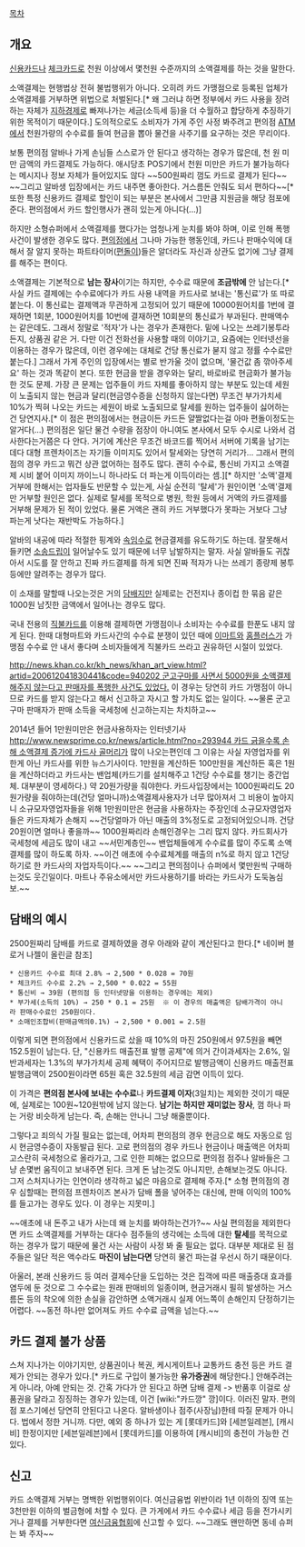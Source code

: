 [[목차]]
== 개요 ==
[[신용카드]]나 [[체크카드]]로 천원 이상에서 몇천원 수준까지의 소액결제를 하는 것을 말한다.

소액결제는 현행법상 전혀 불법행위가 아니다. 오히려 카드 가맹점으로 등록된 업체가 소액결제를 거부하면 위법으로 처벌된다.[* 왜 그러냐 하면 정부에서 카드 사용을 장려하는 자체가 [[지하경제]]로 빠져나가는 세금(소득세 등)을 더 수월하고 합당하게 추징하기 위한 목적이기 때문이다.] 도의적으로도 소비자가 가게 주인 사정 봐주려고 편의점 [[ATM]]에서 천원가량의 수수료를 들여 현금을 뽑아 물건을 사주기를 요구하는 것은 무리이다.

보통 편의점 알바나 가게 손님들 스스로가 안 된다고 생각하는 경우가 많은데, 천 원 미만 금액의 카드결제도 가능하다. 애시당초 POS기에서 천원 미만은 카드가 불가능하다는 메시지나 정보 자체가 들어있지도 않다 ~~500원짜리 껌도 카드로 결제가 된다~~ ~~그리고 알바생 입장에서는 카드 내주면 좋아한다. 거스름돈 안줘도 되서 편하다~~[* 또한 특정 신용카드 결제로 할인이 되는 부분은 본사에서 그만큼 지원금을 해당 점포에 준다. 편의점에서 카드 할인행사가 괜히 있는게 아니다(...)]

하지만 소형슈퍼에서 소액결제를 했다가는 엄청나게 눈치를 봐야 하며, 이로 인해 폭행 사건이 발생한 경우도 많다. [[편의점]]에서 그나마 가능한 행동인데, 카드나 판매수익에 대해서 잘 알지 못하는 파트타이머([[편돌이]])들은 알더라도 자신과 상관도 없기에 그냥 결제를 해주는 편이다.

소액결제는 기본적으로 '''남는 장사'''이기는 하지만, 수수료 때문에 '''조금밖에''' 안 남는다.[* 사실 카드 결제에는 수수료에다가 카드 사용 내역을 카드사로 보내는 '통신료'가 또 따로 붙는다. 이 통신료는 결제액과 무관하게 고정되어 있기 때문에 10000원어치를 1번에 결재하면 1회분, 1000원어치를 10번에 결재하면 10회분의 통신료가 부과된다. 판매액수는 같은데도. 그래서 정말로 '적자'가 나는 경우가 존재한다. 밑에 나오는 쓰레기봉투라든지, 상품권 같은 거. 다만 이건 전화선을 사용할 때의 이야기고, 요즘에는 인터넷선을 이용하는 경우가 많은데, 이런 경우에는 대체로 건당 통신료가 붇지 않고 정률 수수료만 붙는다.] 그래서 가게 주인의 입장에서는 별로 반가울 것이 없으며, '물건값 좀 깎아주세요' 하는 것과 똑같이 본다. 또한 현금을 받을 경우와는 달리, 바로바로 현금화가 불가능한 것도 문제. 가장 큰 문제는 업주들이 카드 자체를 좋아하지 않는 부분도 있는데 세원이 노출되지 않는 현금과 달리(현금영수증을 신청하지 않는다면) 무조건 부가가치세 10%가 찍혀 나오는 카드는 세원이 바로 노출되므로 탈세를 원하는 업주들이 싫어하는 건 당연지사.[* 이 점은 편의점에서는 현금이든 카드든 얄짤없다는걸 아마 편돌이정도는 알거다(...) 편의점은 일단 물건 수량을 점장이 아니여도 본사에서 모두 수시로 나와서 검사한다는거쯤은 다 안다. 거기에 계산은 무조건 바코드를 찍어서 서버에 기록을 남기는데다 대형 프렌차이즈는 자기들 이미지도 있어서 탈세와는 당연히 거리가... 그래서 편의점의 경우 카드고 뭐건 상관 없어하는 점주도 많다. 괜히 수수료, 통신비 가지고 소액결제 시비 붙어 이미지 까이느니 하나라도 더 파는게 이득이라는 셈.][* 하지만 '소액'결제 거부에 한해서는 업자들도 반문할 수 있는게, 사실 순전히 '탈세'가 원인이면 '소액'결제만 거부할 원인은 없다. 실제로 탈세를 목적으로 병원, 학원 등에서 거액의 카드결제를 거부해 문제가 된 적이 있었다. 물론 거액은 괜히 카드 거부했다가 못파는 거보다 그냥 파는게 낫다는 재반박도 가능하다.]

알바의 내공에 따라 적절한 핑계와 [[속임수]]로 현금결제를 유도하기도 하는데. 잘못해서 들키면 [[소송드립]]이 일어날수도 있기 때문에 너무 남발하지는 말자. 사실 알바들도 귀찮아서 시도를 잘 안하고 진짜 카드결제를 하게 되면 진짜 적자가 나는 쓰레기 종량제 봉투 등에만 알려주는 경우가 많다.

이 소재를 말할때 나오는것은 거의 [[담배]]지만 실제로는 건전지나 종이컵 한 묶음 같은 1000원 남짓한 금액에서 일어나는 경우도 많다.

국내 전용의 [[직불카드]]를 이용해 결제하면 가맹점이나 소비자는 수수료를 한푼도 내지 않게 된다. 한때 대형마트와 카드사간의 수수료 분쟁이 있던 때에 [[이마트]]와 [[홈플러스]]가 가맹점 수수료 안 내서 좋다며 소비자들에게 직불카드 쓰라고 권유하던 시절이 있었다.

[[http://news.khan.co.kr/kh_news/khan_art_view.html?artid=200612041830441&code=940202 군고구마를 사면서 5000원을 소액결제 해주지 않는다고 판매자를 폭행한 사건도 있었다.]] 이 경우는 당연히 카드 가맹점이 아니므로 카드를 받지 않는다고 해서 신고하고 자시고 할 가치도 없는 일이다. ~~물론 군고구마 판매자가 판매 소득을 국세청에 신고하는지는 차치하고~~

2014년 들어 1만원미만은 현금사용하자는 인터넷기사[[http://www.newsprime.co.kr/news/article.html?no=293944 카드 긁을수록 손해 소액결제 증가에 카드사 골머리]]가 많이 나오는편인데 그 이유는 사실 자영업자를 위한게 아닌 카드사를 위한 뉴스기사이다. 1만원을 계산하든 100만원을 계산하든 혹은 1원을 계산하더라고 카드사는 밴업체(카드기를 설치해주고 1건당 수수료를 챙기는 중간업체. 대부분이 영세하다.) 약 20원가량을 줘야한다. 카드사입장에서는 1000원짜리도 20원가량을 줘야하는데(건당 얼마니까)소액결제사용자가 너무 많아져서 그 비용이 높아지니 소규모자영업자들을 위해 1만원미만은 현금을 사용하자는 주장인데 소규모자영업자들은 카드자체가 손해지 ~~건당얼마가 아닌 매출의 3%정도로 고정되어있으니까. 건당20원이면 얼마나 좋을까~~ 1000원짜리라 손해인경우는 그리 많지 않다. 카드회사가 국세청에 세금도 많이 내고 ~~서민계층인~~ 밴업체들에게 수수료를 많이 주도록 소액결제를 많이 하도록 하자. ~~이건 애초에 수수료체계를 매출의 n%로 하지 않고 1건당하기로 한 카드사의 자업자득이다.~~  ~~그리고 편의점이나 슈퍼에서 몇만원씩 구매하는것도 웃긴일이다. 마트나 주유소에서만 카드사용하기를 바라는 카드사가 도둑놈심보.~~

== 담배의 예시 ==
2500원짜리 담배를 카드로 결제하였을 경우 아래와 같이 계산된다고 한다.[* 네이버 블로거 나젤이 올린글 참조]

 * 신용카드 수수료 최대 2.8% → 2,500 * 0.028 = 70원
 * 체크카드 수수료 2.2% → 2,500 * 0.022 = 55원
 * 통신비 → 39원 (편의점 등 인터넷망을 이용하는 경우에는 제외) 
 * 부가세(소득의 10%) → 250 * 0.1 = 25원  ※ 이 경우의 매출액은 담배가격이 아니라 판매수수료인 250원이다.
 * 소매인조합비(판매금액의0.1%) → 2,500 * 0.001 = 2.5원 

이렇게 되면 편의점에서 신용카드로 샀을 때 10%의 마진 250원에서 97.5원을 빼면 152.5원이 남는다.
단, "신용카드 매출전표 발행 공제"에 의거 간이과세자는 2.6%, 일반과세자는 1.3%의 부가가치세 공제 혜택이 주어지므로 발행금액이 신용카드 매출전표 발행금액이 2500원이라면 65원 혹은 32.5원의 세금 감면 이득이 있다.

이 가격은 '''편의점 본사에 보내는 수수료'''나 '''카드결제 이자'''(3일치)는 제외한 것이기 때문에, 실제로는 100원~120원밖에 남지 않는다. '''남기는 하지만 재미없는 장사''', 껌 하나 파는 거랑 비슷하게 남는다. 즉, 손해는 안나니 그냥 해줄뿐이다.

그렇다고 죄의식 가질 필요는 없는데, 어차피 편의점의 경우 현금으로 해도 자동으로 임시 현금영수증이 자동발급 된다. 고로 편의점의 경우 카드나 현금이나 매출액은 어차피 고스란히 국세청으로 올라가고, 그로 인한 피해는 없으므로 편의점 점주나 알바들은 그냥 손몇번 움직이고 보내주면 된다. 크게 돈 남는것도 아니지만, 손해보는것도 아니다. 그저 스처지나가는 인연이라 생각하고 넓은 마음으로 결제해 주자.[* 소형 편의점의 경우 심할때는 편의점 프렌차이즈 본사가 담배 폴을 넣어주는 대신에, 판매 이익의 100%를 들고가는 경우도 있다. 이 경우는 지못미.] 

~~애초에 내 돈주고 내가 사는데 왜 눈치를 봐야하는건가?~~ 사실 편의점을 제외한다면 카드 소액결제를 거부하는 대다수 점주들의 생각에는 소득에 대한 '''탈세'''를 목적으로 하는 경우가 많기 때문에 물건 사는 사람이 사정 봐 줄 필요는 없다. 대부분 제대로 된 점주들은 일단 적은 액수라도 '''마진이 남는다면''' 당연히 물건 파는걸 우선시 하기 때문이다.

아울러, 본래 신용카드 등 여러 결제수단을 도입하는 것은 집객에 따른 매출증대 효과를 염두에 둔 것으로 그 수수료는 원래 판매비의 일종이며, 현금거래시 필히 발생하는 거스름돈 등의 착오에 의한 손실을 감안하면 소액거래시 실제 어느쪽이 손해인지 단정하기는 어렵다. ~~동전 하나만 없어져도 카드 수수료 금액을 넘는다.~~

== 카드 결제 불가 상품 ==
스쳐 지나가는 이야기지만, 상품권이나 복권, 케시게이트나 교통카드 충전 등은 카드 결제가 안되는 경우가 있다.[* 카드로 구입이 불가능한 '''유가증권'''에 해당한다.] 안해주려는게 아니라, 아예 안되는 것. 간혹 가다가 안 된다고 하면 담배 결제 -> 반품후 이걸로 상품권을 달라고 징징하는 경우가 있는데, 이건 [wiki:"카드깡" 깡]이다. 이러진 말자. 편의점 포스기에선 당연히 안된다고 나온다. 알바생이나 점주(사장님)한테 따질 문제가 아니다. 법에서 정한 거니까. 다만, 예외 중 하나가 있는 게 [롯데카드]와 [세븐일레븐], [캐시비] 한정이지만 [세븐일레븐]에서 [롯데카드]를 이용하여 [캐시비]의 충전이 가능한 건 있다.

== 신고 ==
카드 소액결제 거부는 명백한 위법행위이다. 여신금융법 위반이라 1년 이하의 징역 또는 3천만원 이하의 벌금형에 처할 수 있다. 큰 가게에서 카드 수수료나 세금 등을 전가시키거나 결제를 거부한다면 [http://www.crefia.or.kr 여신금융협회]에 신고할 수 있다. ~~그래도 왠만하면 동네 슈퍼는 봐 주자~~
